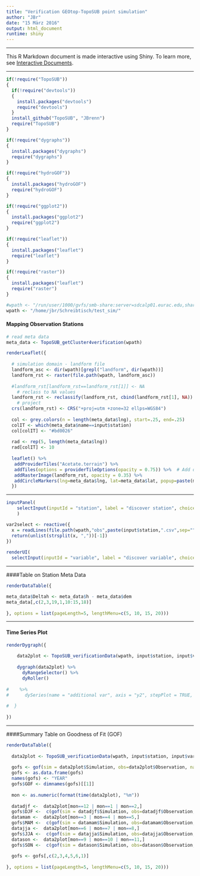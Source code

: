 ```yaml
---
title: "Verification GEOtop-TopoSUB point simulation"
author: "JBr"
date: "15 März 2016"
output: html_document
runtime: shiny
---
```


***

This R Markdown document is made interactive using Shiny. To learn more, see [Interactive Documents](http://rmarkdown.rstudio.com/authoring_shiny.html).

***

```r

if(!require("TopoSUB"))
{
  if(!require("devtools"))
  {
    install.packages("devtools")
    require("devtools")
  }
  install_github("TopoSUB", "JBrenn")
  require("TopoSUB")
}

if(!require("dygraphs"))
{
  install.packages("dygraphs")
  require("dygraphs")
}

if(!require("hydroGOF"))
{
  install.packages("hydroGOF")
  require("hydroGOF")
}

if(!require("ggplot2"))
{
  install.packages("ggplot2")
  require("ggplot2")
}

if(!require("leaflet"))
{
  install.packages("leaflet")
  require("leaflet")
}

if(!require("raster"))
{
  install.packages("leaflet")
  require("raster")
}

#wpath <- "/run/user/1000/gvfs/smb-share:server=sdcalp01.eurac.edu,share=data2/Simulations/Simulation_GEOtop_1_225_ZH/Vinschgau/SimTraining/BrJ/Mazia/toposub/sim/1d/1d_002/000000/"
wpath <- "/home/jbr/Schreibtisch/test_sim/"


```

#### Mapping Observation Stations

```r

# read meta data
meta_data <- TopoSUB_getCluster4verification(wpath)

renderLeaflet({
  
  # simulation domain - landform file
  landform_asc <- dir(wpath)[grepl("landform", dir(wpath))]
  landform_rst <- raster(file.path(wpath, landform_asc))
  
  #landform_rst[landform_rst==landform_rst[1]] <- NA
    # reclass to NA values
  landform_rst <- reclassify(landform_rst, cbind(landform_rst[1], NA))
    # project
  crs(landform_rst) <- CRS("+proj=utm +zone=32 ellps=WGS84")
  
  col <- grey.colors(n = length(meta_data$lng), start=.25, end=.25)
  colIT <- which(meta_data$name==input$station)
  col[colIT] <- "#bd0026"
  
  rad <- rep(5, length(meta_data$lng))
  rad[colIT] <- 10
  
  leaflet() %>%
   addProviderTiles("Acetate.terrain") %>%
   addTiles(options = providerTileOptions(opacity = 0.75)) %>%  # Add default OpenStreetMap map tiles
   addRasterImage(landform_rst, opacity = 0.35) %>%
   addCircleMarkers(lng=meta_data$lng, lat=meta_data$lat, popup=paste(meta_data$name, ", ",  meta_data$h, "m a.s.l"), color = col, radius=rad, fill = F)
  })


```

***

```r

inputPanel(    
    selectInput(inputId = "station", label = "discover station", choices = as.character(meta_data$name), selected = "I1")
    )

var2select <- reactive({
  x = readLines(file.path(wpath,"obs",paste(input$station,".csv",sep="")), n=1)
  return(unlist(strsplit(x, ","))[-1])
})
  
renderUI(   
  selectInput(inputId = "variable", label = "discover variable", choices = var2select()))

```

***

####Table on Station Meta Data

```r

renderDataTable({

meta_data$Deltah <- meta_data$h - meta_data$dem    
meta_data[,c(2,3,19,1,10:15,18)]
 
}, options = list(pageLength=5, lengthMenu=c(5, 10, 15, 20)))

```

***

#### Time Series Plot


```r

renderDygraph({
  
    data2plot <- TopoSUB_verificationData(wpath, input$station, input$variable, meta_data)
    
    dygraph(data2plot) %>%
      dyRangeSelector() %>%
      dyRoller() 
  
#    %>%
#      dySeries(name = "additional var", axis = "y2", stepPlot = TRUE, fillGraph = TRUE, label = #paste("[-",add_units,"]",sep=""))
    
#  }
 
})

```

***

####Summary Table on Goodness of Fit (GOF)

```r

renderDataTable({
  
  data2plot <- TopoSUB_verificationData(wpath, input$station, input$variable, meta_data)
    
  gofs <- gof(sim = data2plot$Simulation, obs=data2plot$Observation, na.rm = T)
  gofs <- as.data.frame(gofs)
  names(gofs) <- "YEAR"
  gofs$GOF <- dimnames(gofs)[[1]]
  
  mon <- as.numeric(format(time(data2plot), "%m"))
  
  datadjf <-  data2plot[mon==12 | mon==1 | mon==2,]
  gofs$DJF <-  c(gof(sim = datadjf$Simulation, obs=datadjf$Observation, na.rm = T))
  datamam <-  data2plot[mon==3 | mon==4 | mon==5,]
  gofs$MAM <-  c(gof(sim = datamam$Simulation, obs=datamam$Observation, na.rm = T))
  datajja <-  data2plot[mon==6 | mon==7 | mon==8,]
  gofs$JJA <-  c(gof(sim = datajja$Simulation, obs=datajja$Observation, na.rm = T))
  datason <-  data2plot[mon==9 | mon==10 | mon==11,]
  gofs$SON <-  c(gof(sim = datason$Simulation, obs=datason$Observation, na.rm = T))
  
  gofs <- gofs[,c(2,3,4,5,6,1)]
 
}, options = list(pageLength=5, lengthMenu=c(5, 10, 15, 20)))

```

